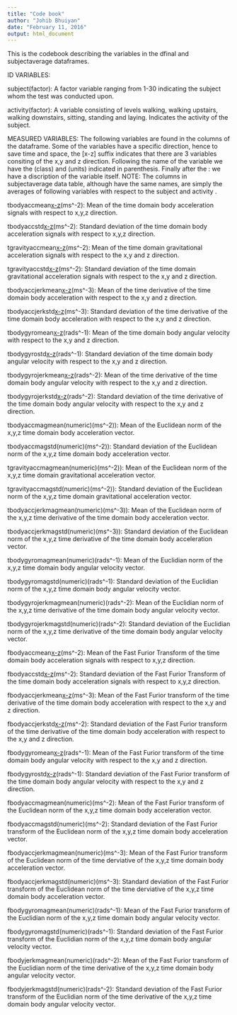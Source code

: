 ```yaml
---
title: "Code book"
author: "Johib Bhuiyan"
date: "February 11, 2016"
output: html_document
---
```


This is the codebook describing the variables in the dfinal and subjectaverage dataframes.

ID VARIABLES:

subject(factor): A factor variable ranging from 1-30 indicating the subject whom the test was conducted upon.

activity(factor): A variable consisting of levels walking, walking upstairs, walking downstairs, sitting, standing and laying. Indicates the activity of the subject.

MEASURED VARIABLES:
The following variables are found in the columns of the dataframe. Some of the variables have a specific direction, hence to save time and space, the [x-z] suffix indicates that there are 3 variables consiting of the x,y and z direction. Following the name of the variable we have the (class) and (units) indicated in parenthesis. Finally after the : we have a discription of the variable itself. NOTE: The columns in subjectaverage data table, although have the same names, are simply the averages of following variables with respect to the subject and activity . 

tbodyaccmean[x-z](numeric)(ms^-2): Mean of the time domain body acceleration signals with respect to x,y,z direction.

tbodyaccstd[x-z](numeric)(ms^-2): Standard deviation of the time domain body acceleration signals with respect to x,y,z direction.  

tgravityaccmean[x-z](numeric)(ms^-2): Mean of the time domain gravitational acceleration signals with respect to the x,y and z direction. 

tgravityaccstd[x-z](numeric)(ms^-2): Standard deviation of the time domain gravitational acceleration signals with respect to the x,y and z direction. 

tbodyaccjerkmean[x-z](numeric)(ms^-3): Mean of the time derivative of the time domain body acceleration with respect to the x,y and z direction. 

tbodyaccjerkstd[x-z](numeric)(ms^-3): Standard deviation of the time derivative of the time domain body acceleration with respect to the x,y and z direction. 

tbodygyromean[x-z](numeric)(rads^-1): Mean of the time domain body angular velocity with respect to the x,y and z direction.  

tbodygyrostd[x-z](numeric)(rads^-1): Standard deviation of the time domain body angular velocity with respect to the x,y and z direction.   

tbodygyrojerkmean[x-z](numeric)(rads^-2): Mean of the time derivative of the time domain body angular velocity with respect to the x,y and z direction.  

tbodygyrojerkstd[x-z](numeric)(rads^-2): Standard deviation of the time derivative of the time domain body angular velocity with respect to the x,y and z direction. 

tbodyaccmagmean(numeric)(ms^-2)): Mean of the Euclidean norm of the x,y,z time domain body acceleration vector. 

tbodyaccmagstd(numeric)(ms^-2)): Standard deviation of the Euclidean norm of the x,y,z time domain body acceleration vector. 

tgravityaccmagmean(numeric)(ms^-2)): Mean of the Euclidean norm of the x,y,z time domain gravitational acceleration vector. 


tgravityaccmagstd(numeric)(ms^-2)): Standard deviation of the Euclidean norm of the x,y,z time domain gravitational acceleration vector.

tbodyaccjerkmagmean(numeric)(ms^-3)): Mean of the Euclidean norm of the x,y,z time derivative of the time domain body acceleration vector.

tbodyaccjerkmagstd(numeric)(ms^-3)): Standard deviation of the Euclidean norm of the x,y,z time derivative of the time domain body acceleration vector.

tbodygyromagmean(numeric)(rads^-1): Mean of the Euclidian norm of the x,y,z time domain body angular velocity vector.

tbodygyromagstd(numeric)(rads^-1): Standard deviation of the Euclidian norm of the x,y,z time domain body angular velocity vector.

tbodygyrojerkmagmean(numeric)(rads^-2): Mean of the Euclidian norm of the x,y,z time derivative of the time domain body angular velocity vector.

tbodygyrojerkmagstd(numeric)(rads^-2): Standard deviation of the Euclidian norm of the x,y,z time derivative of the time domain body angular velocity vector.

fbodyaccmean[x-z](numeric)(ms^-2): Mean of the Fast Furior Transform of the time domain body acceleration signals with respect to x,y,z direction.

fbodyaccstd[x-z](numeric)(ms^-2): Standard deviation of the Fast Furior Transform of the time domain body acceleration signals with respect to x,y,z direction. 

fbodyaccjerkmean[x-z](numeric)(ms^-3): Mean of the Fast Furior transform of the time derivative of the time domain body acceleration with respect to the x,y and z direction.

fbodyaccjerkstd[x-z](numeric)(ms^-2): Standard deviation of the Fast Furior transform of the time derivative of the time domain body acceleration with respect to the x,y and z direction. 

fbodygyromean[x-z](numeric)(rads^-1): Mean of the Fast Furior transform of the time domain body angular velocity with respect to the x,y and z direction.   

fbodygyrostd[x-z](numeric)(rads^-1): Standard deviation of the Fast Furior transform of the time domain body angular velocity with respect to the x,y and z direction. 

fbodyaccmagmean(numeric)(ms^-2): Mean of the Fast Furior transform of the Euclidean norm of the x,y,z time domain body acceleration vector. 

fbodyaccmagstd(numeric)(ms^-2): Standard deviation of the Fast Furior transform of the Euclidean norm of the x,y,z time domain body acceleration vector. 

fbodyaccjerkmagmean(numeric)(ms^-3):  Mean of the Fast Furior transform of the Euclidean norm of the time derviative of the x,y,z time domain body acceleration vector.

fbodyaccjerkmagstd(numeric)(ms^-3): Standard deviation of the Fast Furior transform of the Euclidean norm of the time derviative of the x,y,z time domain body acceleration vector.

fbodygyromagmean(numeric)(rads^-1): Mean of the Fast Furior transform of the Euclidian norm of the x,y,z time domain body angular velocity vector.

fbodygyromagstd(numeric)(rads^-1): Standard deviation of the Fast Furior transform of the Euclidian norm of the x,y,z time domain body angular velocity vector.

fbodyjerkmagmean(numeric)(rads^-2): Mean of the Fast Furior transform of the Euclidian norm of the time derivative of the x,y,z time domain body angular velocity vector.

fbodyjerkmagstd(numeric)(rads^-2): Standard deviation of the Fast Furior transform of the Euclidian norm of the time derivative of the x,y,z time domain body angular velocity vector.

  
